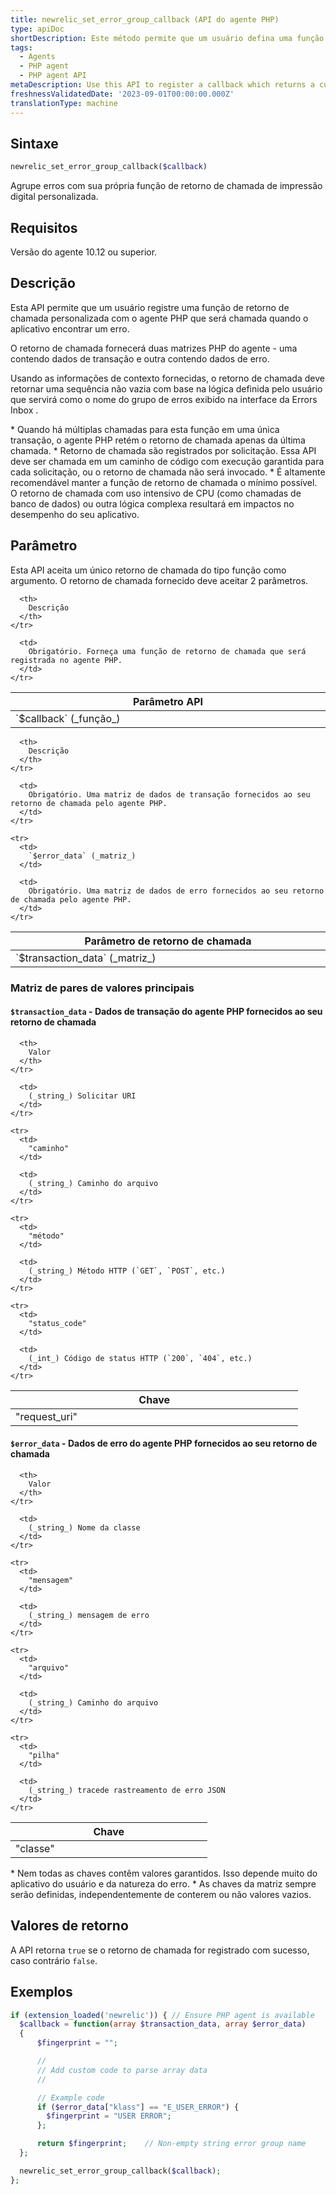 ```yaml
---
title: newrelic_set_error_group_callback (API do agente PHP)
type: apiDoc
shortDescription: Este método permite que um usuário defina uma função de retorno de chamada personalizada para gerar nomes de grupos de erros.
tags:
  - Agents
  - PHP agent
  - PHP agent API
metaDescription: Use this API to register a callback which returns a custom error group name.
freshnessValidatedDate: '2023-09-01T00:00:00.000Z'
translationType: machine
---
```


## Sintaxe

```php
newrelic_set_error_group_callback($callback)
```

Agrupe erros com sua própria função de retorno de chamada de impressão digital personalizada.

## Requisitos

Versão do agente 10.12 ou superior.

## Descrição

Esta API permite que um usuário registre uma função de retorno de chamada personalizada com o agente PHP que será chamada quando o aplicativo encontrar um erro.

O retorno de chamada fornecerá duas matrizes PHP do agente - uma contendo dados de transação e outra contendo dados de erro.

Usando as informações de contexto fornecidas, o retorno de chamada deve retornar uma sequência não vazia com base na lógica definida pelo usuário que servirá como o nome do grupo de erros exibido na interface da Errors Inbox .

<Callout variant="important">
  * Quando há múltiplas chamadas para esta função em uma única transação, o agente PHP retém o retorno de chamada apenas da última chamada.
  * Retorno de chamada são registrados por solicitação. Essa API deve ser chamada em um caminho de código com execução garantida para cada solicitação, ou o retorno de chamada não será invocado.
  * É altamente recomendável manter a função de retorno de chamada o mínimo possível. O retorno de chamada com uso intensivo de CPU (como chamadas de banco de dados) ou outra lógica complexa resultará em impactos no desempenho do seu aplicativo.
</Callout>

## Parâmetro

Esta API aceita um único retorno de chamada do tipo função como argumento. O retorno de chamada fornecido deve aceitar 2 parâmetros.

<table>
  <thead>
    <tr>
      <th width="25%">
        Parâmetro API
      </th>

      <th>
        Descrição
      </th>
    </tr>
  </thead>

  <tbody>
    <tr>
      <td>
        `$callback` (_função_)
      </td>

      <td>
        Obrigatório. Forneça uma função de retorno de chamada que será registrada no agente PHP.
      </td>
    </tr>
  </tbody>
</table>

<table>
  <thead>
    <tr>
      <th width="25%">
        Parâmetro de retorno de chamada
      </th>

      <th>
        Descrição
      </th>
    </tr>
  </thead>

  <tbody>
    <tr>
      <td>
        `$transaction_data` (_matriz_)
      </td>

      <td>
        Obrigatório. Uma matriz de dados de transação fornecidos ao seu retorno de chamada pelo agente PHP.
      </td>
    </tr>

    <tr>
      <td>
        `$error_data` (_matriz_)
      </td>

      <td>
        Obrigatório. Uma matriz de dados de erro fornecidos ao seu retorno de chamada pelo agente PHP.
      </td>
    </tr>
  </tbody>
</table>

### Matriz de pares de valores principais

#### `$transaction_data` - Dados de transação do agente PHP fornecidos ao seu retorno de chamada

<table>
  <thead>
    <tr>
      <th width="25%">
        Chave
      </th>

      <th>
        Valor
      </th>
    </tr>
  </thead>

  <tbody>
    <tr>
      <td>
        "request_uri"
      </td>

      <td>
        (_string_) Solicitar URI
      </td>
    </tr>

    <tr>
      <td>
        "caminho"
      </td>

      <td>
        (_string_) Caminho do arquivo
      </td>
    </tr>

    <tr>
      <td>
        "método"
      </td>

      <td>
        (_string_) Método HTTP (`GET`, `POST`, etc.)
      </td>
    </tr>

    <tr>
      <td>
        "status_code"
      </td>

      <td>
        (_int_) Código de status HTTP (`200`, `404`, etc.)
      </td>
    </tr>
  </tbody>
</table>

#### `$error_data` - Dados de erro do agente PHP fornecidos ao seu retorno de chamada

<table>
  <thead>
    <tr>
      <th width="25%">
        Chave
      </th>

      <th>
        Valor
      </th>
    </tr>
  </thead>

  <tbody>
    <tr>
      <td>
        "classe"
      </td>

      <td>
        (_string_) Nome da classe
      </td>
    </tr>

    <tr>
      <td>
        "mensagem"
      </td>

      <td>
        (_string_) mensagem de erro
      </td>
    </tr>

    <tr>
      <td>
        "arquivo"
      </td>

      <td>
        (_string_) Caminho do arquivo
      </td>
    </tr>

    <tr>
      <td>
        "pilha"
      </td>

      <td>
        (_string_) tracede rastreamento de erro JSON
      </td>
    </tr>
  </tbody>
</table>

<Callout variant="important">
  * Nem todas as chaves contêm valores garantidos. Isso depende muito do aplicativo do usuário e da natureza do erro.
  * As chaves da matriz sempre serão definidas, independentemente de conterem ou não valores vazios.
</Callout>

## Valores de retorno

A API retorna `true` se o retorno de chamada for registrado com sucesso, caso contrário `false`.

## Exemplos

```php
if (extension_loaded('newrelic')) { // Ensure PHP agent is available
  $callback = function(array $transaction_data, array $error_data)
  {
      $fingerprint = "";

      //
      // Add custom code to parse array data
      //

      // Example code
      if ($error_data["klass"] == "E_USER_ERROR") {
        $fingerprint = "USER ERROR";
      };

      return $fingerprint;    // Non-empty string error group name
  };

  newrelic_set_error_group_callback($callback);
};
```
